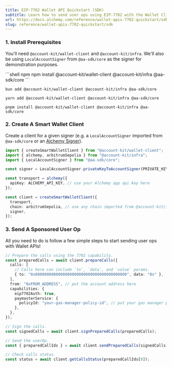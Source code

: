 ```yaml
---
title: EIP-7702 Wallet API Quickstart (SDK)
subtitle: Learn how to send user ops using EIP-7702 with the Wallet Client SDK
url: https://docs.alchemy.com/reference/wallet-apis-7702-quickstart/sdk
slug: reference/wallet-apis-7702-quickstart/sdk
---
```


### 1. Install Prerequisites

You'll need `@account-kit/wallet-client` and `@account-kit/infra`. We'll also be using `LocalAccountSigner` from `@aa-sdk/core` as the signer for demonstration purposes.

<CodeGroup>
```shell npm
npm install @account-kit/wallet-client @account-kit/infra @aa-sdk/core
```

```shell bun
bun add @account-kit/wallet-client @account-kit/infra @aa-sdk/core
```

```shell yarn
yarn add @account-kit/wallet-client @account-kit/infra @aa-sdk/core
```

```shell pnpm
pnpm install @account-kit/wallet-client @account-kit/infra @aa-sdk/core
```

</CodeGroup>

### 2. Create A Smart Wallet Client

Create a client for a given signer (e.g. a `LocalAccountSigner` imported from `@aa-sdk/core` or an [Alchemy Signer](https://www.alchemy.com/docs/wallets/signer/what-is-a-signer#alchemy-signer)).

```ts
import { createSmartWalletClient } from "@account-kit/wallet-client";
import { alchemy, arbitrumSepolia } from "@account-kit/infra";
import { LocalAccountSigner } from "@aa-sdk/core";

const signer = LocalAccountSigner.privateKeyToAccountSigner(PRIVATE_KEY); // we use a private key signer as an example here

const transport = alchemy({
  apiKey: ALCHEMY_API_KEY, // use your Alchemy app api key here
});

const client = createSmartWalletClient({
  transport,
  chain: arbitrumSepolia, // use any chain imported from @account-kit/infra here
  signer,
});
```

### 3. Send A Sponsored User Op

All you need to do is follow a few simple steps to start sending user ops with Wallet APIs!

```ts
// Prepare the calls using the 7702 capability.
const preparedCalls = await client.prepareCalls({
  calls: [
    // Calls here can include `to`, `data`, and `value` params.
    { to: "0x0000000000000000000000000000000000000000", data: "0x" },
  ],
  from: "0xFROM_ADDRESS", // put the account address here
  capabilities: {
    eip7702Auth: true,
    paymasterService: {
      policyId: "your-gas-manager-policy-id", // put your gas manager policy ID here
    },
  },
});

// Sign the calls.
const signedCalls = await client.signPreparedCalls(preparedCalls);

// Send the userOp.
const { preparedCallIds } = await client.sendPreparedCalls(signedCalls);

// Check calls status.
const status = await client.getCallsStatus(preparedCallIds[0]);
```
